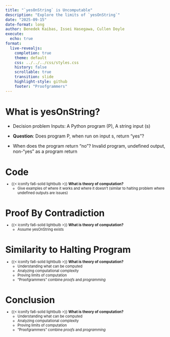 ```yaml
---
title: "`yesOnString` is Uncomputable"
description: "Explore the limits of `yesOnString`"
date: "2025-09-15"
date-format: long
author: Benedek Kaibas, Issei Hasegawa, Cullen Doyle
execute:
  echo: true
format:
  live-revealjs:
    completion: true
    theme: default
    css: ../../../css/styles.css
    history: false
    scrollable: true
    transition: slide
    highlight-style: github
    footer: "Proofgrammers"
---
```




# What is yesOnString?

- Decision problem
  Inputs: A Python program (P), A string input (s)

- **Question**: Does program P, when run on input s, return "yes"?

- When does the program return "no"?
  Invalid program, undefined output, non-"yes" as a program return

# Code

::: {.fragment style="margin-top: -0.5em; font-size: 0.8em;"} 

- {{< iconify fa6-solid lightbulb >}} **What is theory of computation?**
    - Give examples of where it works and where it doesn't (similar to halting problem where undefined outputs are issues)

:::

# Proof By Contradiction

::: {.fragment style="margin-top: -0.5em; font-size: 0.8em;"} 

- {{< iconify fa6-solid lightbulb >}} **What is theory of computation?**
    - Assume yesOnString exists 

:::

# Similarity to Halting Program

::: {.fragment style="margin-top: -0.5em; font-size: 0.8em;"} 

- {{< iconify fa6-solid lightbulb >}} **What is theory of computation?**
    - Understanding what can be computed
    - Analyzing computational complexity
    - Proving limits of computation
    - "Proofgrammers" combine *proofs* and *programming*

:::

# Conclusion

::: {.fragment style="margin-top: -0.5em; font-size: 0.8em;"} 

- {{< iconify fa6-solid lightbulb >}} **What is theory of computation?**
    - Understanding what can be computed
    - Analyzing computational complexity
    - Proving limits of computation
    - "Proofgrammers" combine *proofs* and *programming*

:::
